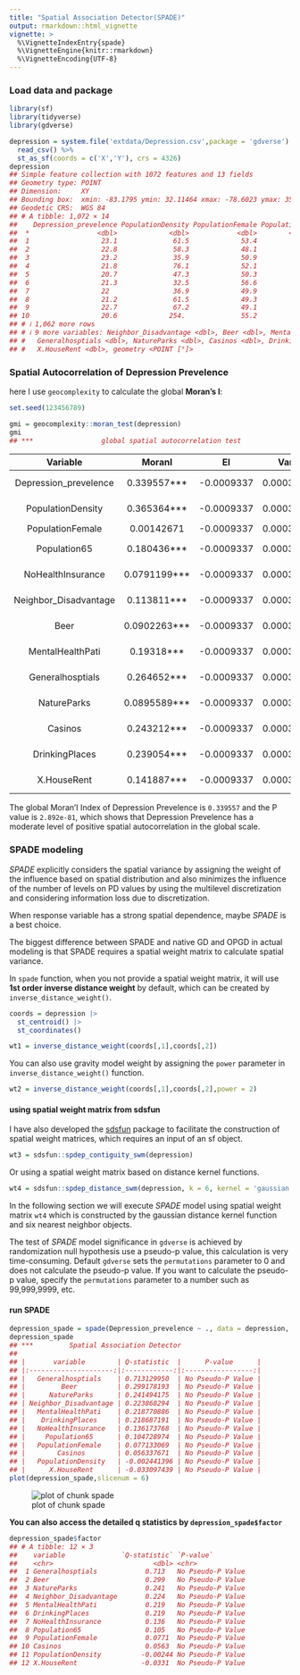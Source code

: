 ```yaml
---
title: "Spatial Association Detector(SPADE)"
output: rmarkdown::html_vignette
vignette: >
  %\VignetteIndexEntry{spade}
  %\VignetteEngine{knitr::rmarkdown}
  %\VignetteEncoding{UTF-8}
---
```




### Load data and package


``` r
library(sf)
library(tidyverse)
library(gdverse)

depression = system.file('extdata/Depression.csv',package = 'gdverse') %>%
  read_csv() %>%
  st_as_sf(coords = c('X','Y'), crs = 4326)
depression
## Simple feature collection with 1072 features and 13 fields
## Geometry type: POINT
## Dimension:     XY
## Bounding box:  xmin: -83.1795 ymin: 32.11464 xmax: -78.6023 ymax: 35.17354
## Geodetic CRS:  WGS 84
## # A tibble: 1,072 × 14
##    Depression_prevelence PopulationDensity PopulationFemale Population65 NoHealthInsurance
##  *                 <dbl>             <dbl>            <dbl>        <dbl>             <dbl>
##  1                  23.1              61.5             53.4         22.5              7.98
##  2                  22.8              58.3             48.1         16.8             11.0 
##  3                  23.2              35.9             50.9         24.5              9.31
##  4                  21.8              76.1             52.1         21.8             13.2 
##  5                  20.7              47.3             50.3         22.0             11   
##  6                  21.3              32.5             56.6         19.2             13.0 
##  7                  22                36.9             49.9         19.2             10.8 
##  8                  21.2              61.5             49.3         15.9              8.57
##  9                  22.7              67.2             49.1         15.7             17.8 
## 10                  20.6             254.              55.2         11.3             12.7 
## # ℹ 1,062 more rows
## # ℹ 9 more variables: Neighbor_Disadvantage <dbl>, Beer <dbl>, MentalHealthPati <dbl>,
## #   Generalhosptials <dbl>, NatureParks <dbl>, Casinos <dbl>, DrinkingPlaces <dbl>,
## #   X.HouseRent <dbl>, geometry <POINT [°]>
```

### Spatial Autocorrelation of Depression Prevelence

here I use `geocomplexity` to calculate the global **Moran's I**:


``` r
set.seed(123456789)

gmi = geocomplexity::moran_test(depression)
gmi
## ***                 global spatial autocorrelation test
```


------------------------------------------------------------------------------------
       Variable             MoranI          EI         VarI        zI        pI     
----------------------- -------------- ------------ ----------- -------- -----------
 Depression_prevelence   0.339557***    -0.0009337   0.0003192   19.06    2.892e-81 

   PopulationDensity     0.365364***    -0.0009337   0.0003192    20.5    1.052e-93 

   PopulationFemale       0.00142671    -0.0009337   0.0003192   0.1321    0.4474   

     Population65        0.180436***    -0.0009337   0.0003192   10.15    1.641e-24 

   NoHealthInsurance     0.0791199***   -0.0009337   0.0003192    4.48    3.724e-06 

 Neighbor_Disadvantage   0.113811***    -0.0009337   0.0003192   6.422    6.723e-11 

         Beer            0.0902263***   -0.0009337   0.0003192   5.102    1.68e-07  

   MentalHealthPati       0.19318***    -0.0009337   0.0003192   10.86    8.534e-28 

   Generalhosptials      0.264652***    -0.0009337   0.0003192   14.86    2.806e-50 

      NatureParks        0.0895589***   -0.0009337   0.0003192   5.065    2.045e-07 

        Casinos          0.243212***    -0.0009337   0.0003192   13.66    8.28e-43  

    DrinkingPlaces       0.239054***    -0.0009337   0.0003192   13.43    1.97e-41  

      X.HouseRent        0.141887***    -0.0009337   0.0003192   7.993    6.562e-16 
------------------------------------------------------------------------------------



The global Moran'I Index of Depression Prevelence is `0.339557` and the P value is ` 2.892e-81`, which shows that Depression Prevelence has a moderate level of positive spatial autocorrelation in the global scale.

### SPADE modeling

*SPADE* explicitly considers the spatial variance by assigning the weight of the influence based on spatial distribution and also minimizes the influence of the number of levels on PD values by using the multilevel discretization and considering information loss due to discretization.

When response variable has a strong spatial dependence, maybe *SPADE* is a best choice.

The biggest difference between SPADE and native GD and OPGD in actual modeling is that SPADE requires a spatial weight matrix to calculate spatial variance.

In `spade` function, when you not provide a spatial weight matrix, it will use **1st order inverse distance weight** by default, which can be created by `inverse_distance_weight()`.


``` r
coords = depression |>
  st_centroid() |>
  st_coordinates()

wt1 = inverse_distance_weight(coords[,1],coords[,2])
```

You can also use gravity model weight by assigning the `power` parameter in `inverse_distance_weight()` function.


``` r
wt2 = inverse_distance_weight(coords[,1],coords[,2],power = 2)
```

#### using spatial weight matrix from sdsfun

I have also developed the [sdsfun](https://stscl.github.io/sdsfun/) package to facilitate the construction of spatial weight matrices, which requires an input of an sf object.


``` r
wt3 = sdsfun::spdep_contiguity_swm(depression)
```

Or using a spatial weight matrix based on distance kernel functions.


``` r
wt4 = sdsfun::spdep_distance_swm(depression, k = 6, kernel = 'gaussian')
```

In the following section we will execute *SPADE* model using spatial weight matrix `wt4` which is constructed by the gaussian distance kernel function and six nearest neighbor objects.

The test of *SPADE* model significance in `gdverse` is achieved by randomization null hypothesis use a pseudo-p value, this calculation is very time-consuming. Default `gdverse` sets the `permutations` parameter to 0 and does not calculate the pseudo-p value. If you want to calculate the pseudo-p value, specify the `permutations` parameter to a number such as 99,999,9999, etc.

#### run SPADE


``` r
depression_spade = spade(Depression_prevelence ~ ., data = depression, wt = wt3, cores = 12)
depression_spade
## ***         Spatial Association Detector         
## 
## |       variable        | Q-statistic  |      P-value      |
## |:---------------------:|:------------:|:-----------------:|
## |   Generalhosptials    | 0.713129950  | No Pseudo-P Value |
## |         Beer          | 0.299178193  | No Pseudo-P Value |
## |      NatureParks      | 0.241494175  | No Pseudo-P Value |
## | Neighbor_Disadvantage | 0.223868294  | No Pseudo-P Value |
## |   MentalHealthPati    | 0.218770886  | No Pseudo-P Value |
## |    DrinkingPlaces     | 0.218687191  | No Pseudo-P Value |
## |   NoHealthInsurance   | 0.136173768  | No Pseudo-P Value |
## |     Population65      | 0.104728974  | No Pseudo-P Value |
## |   PopulationFemale    | 0.077133069  | No Pseudo-P Value |
## |        Casinos        | 0.056337671  | No Pseudo-P Value |
## |   PopulationDensity   | -0.002441396 | No Pseudo-P Value |
## |      X.HouseRent      | -0.033097439 | No Pseudo-P Value |
plot(depression_spade,slicenum = 6)
```

![plot of chunk spade](man/figures/spade/spade-1.png)

**You can also access the detailed q statistics by `depression_spade$factor`**


``` r
depression_spade$factor
## # A tibble: 12 × 3
##    variable              `Q-statistic` `P-value`        
##    <chr>                         <dbl> <chr>            
##  1 Generalhosptials            0.713   No Pseudo-P Value
##  2 Beer                        0.299   No Pseudo-P Value
##  3 NatureParks                 0.241   No Pseudo-P Value
##  4 Neighbor_Disadvantage       0.224   No Pseudo-P Value
##  5 MentalHealthPati            0.219   No Pseudo-P Value
##  6 DrinkingPlaces              0.219   No Pseudo-P Value
##  7 NoHealthInsurance           0.136   No Pseudo-P Value
##  8 Population65                0.105   No Pseudo-P Value
##  9 PopulationFemale            0.0771  No Pseudo-P Value
## 10 Casinos                     0.0563  No Pseudo-P Value
## 11 PopulationDensity          -0.00244 No Pseudo-P Value
## 12 X.HouseRent                -0.0331  No Pseudo-P Value
```
